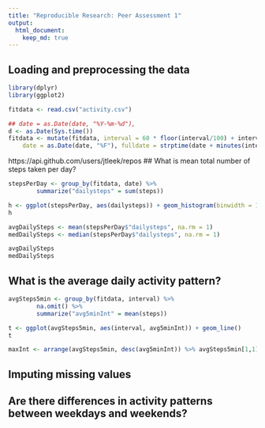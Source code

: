 ```yaml
---
title: "Reproducible Research: Peer Assessment 1"
output: 
  html_document:
    keep_md: true
---
```



## Loading and preprocessing the data
```r
library(dplyr)
library(ggplot2)

fitdata <- read.csv("activity.csv")

## date = as.Date(date, "%Y-%m-%d"), 
d <- as.Date(Sys.time())
fitdata <- mutate(fitdata, interval = 60 * floor(interval/100) + interval - 100 * floor(interval/100),
    date = as.Date(date, "%F"), fulldate = strptime(date + minutes(interval), "%I:%M %p"))
```

https://api.github.com/users/jtleek/repos
## What is mean total number of steps taken per day?
```r
stepsPerDay <- group_by(fitdata, date) %>% 
        summarize("dailysteps" = sum(steps))

h <- ggplot(stepsPerDay, aes(dailysteps)) + geom_histogram(binwidth = 1500)
h

avgDailySteps <- mean(stepsPerDay$"dailysteps", na.rm = 1)
medDailySteps <- median(stepsPerDay$"dailysteps", na.rm = 1)

avgDailySteps
medDailySteps
```


## What is the average daily activity pattern?
```r
avgSteps5min <- group_by(fitdata, interval) %>%
        na.omit() %>%
        summarize("avg5minInt" = mean(steps))

t <- ggplot(avgSteps5min, aes(interval, avg5minInt)) + geom_line()
t

maxInt <- arrange(avgSteps5min, desc(avg5minInt)) %>% avgSteps5min[1,1]
```


## Imputing missing values



## Are there differences in activity patterns between weekdays and weekends?
